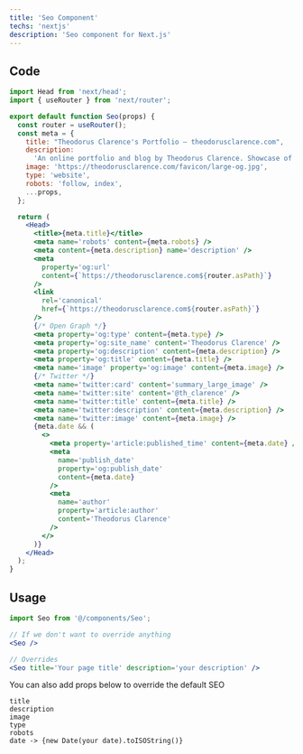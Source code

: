 ```yaml
---
title: 'Seo Component'
techs: 'nextjs'
description: 'Seo component for Next.js'
---
```


## Code

```jsx
import Head from 'next/head';
import { useRouter } from 'next/router';

export default function Seo(props) {
  const router = useRouter();
  const meta = {
    title: "Theodorus Clarence's Portfolio – theodorusclarence.com",
    description:
      'An online portfolio and blog by Theodorus Clarence. Showcase of my projects, and some of my thoughts about website development.',
    image: 'https://theodorusclarence.com/favicon/large-og.jpg',
    type: 'website',
    robots: 'follow, index',
    ...props,
  };

  return (
    <Head>
      <title>{meta.title}</title>
      <meta name='robots' content={meta.robots} />
      <meta content={meta.description} name='description' />
      <meta
        property='og:url'
        content={`https://theodorusclarence.com${router.asPath}`}
      />
      <link
        rel='canonical'
        href={`https://theodorusclarence.com${router.asPath}`}
      />
      {/* Open Graph */}
      <meta property='og:type' content={meta.type} />
      <meta property='og:site_name' content='Theodorus Clarence' />
      <meta property='og:description' content={meta.description} />
      <meta property='og:title' content={meta.title} />
      <meta name='image' property='og:image' content={meta.image} />
      {/* Twitter */}
      <meta name='twitter:card' content='summary_large_image' />
      <meta name='twitter:site' content='@th_clarence' />
      <meta name='twitter:title' content={meta.title} />
      <meta name='twitter:description' content={meta.description} />
      <meta name='twitter:image' content={meta.image} />
      {meta.date && (
        <>
          <meta property='article:published_time' content={meta.date} />
          <meta
            name='publish_date'
            property='og:publish_date'
            content={meta.date}
          />
          <meta
            name='author'
            property='article:author'
            content='Theodorus Clarence'
          />
        </>
      )}
    </Head>
  );
}
```

## Usage

```jsx
import Seo from '@/components/Seo';

// If we don't want to override anything
<Seo />

// Overrides
<Seo title='Your page title' description='your description' />
```

You can also add props below to override the default SEO

```
title
description
image
type
robots
date -> {new Date(your date).toISOString()}
```

